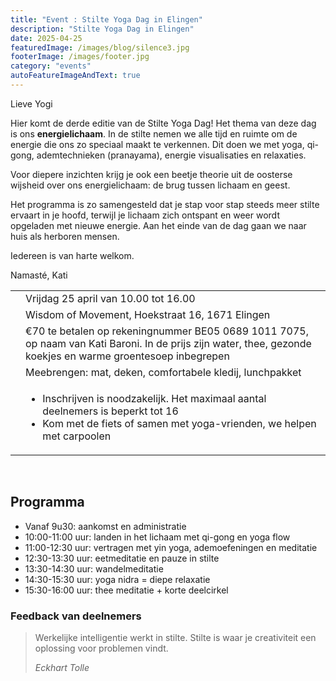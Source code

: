 ```yaml
---
title: "Event : Stilte Yoga Dag in Elingen"
description: "Stilte Yoga Dag in Elingen"
date: 2025-04-25
featuredImage: /images/blog/silence3.jpg
footerImage: /images/footer.jpg
category: "events"
autoFeatureImageAndText: true
---
```


Lieve Yogi

Hier komt de derde editie van de Stilte Yoga Dag! Het thema van deze dag is ons **energielichaam**. In de stilte nemen we alle tijd en ruimte om de energie die ons zo speciaal maakt te verkennen. Dit doen we met yoga, qi-gong, ademtechnieken (pranayama), energie visualisaties en relaxaties. 

Voor diepere inzichten krijg je ook een beetje theorie uit de oosterse wijsheid over ons energielichaam: de brug tussen lichaam en geest.

Het programma is zo samengesteld dat je stap voor stap steeds meer stilte ervaart in je hoofd, terwijl je lichaam zich ontspant en weer wordt opgeladen met nieuwe energie.
Aan het einde van de dag gaan we naar huis als herboren mensen.

Iedereen is van harte welkom.

Namasté,
Kati

|  | |
| :---: | --- |
|<CalendarIcon/>| Vrijdag 25 april van 10.00 tot 16.00 |
| <LocationIcon/> | Wisdom of Movement, Hoekstraat 16, 1671 Elingen | 
| <MoneyIcon/> |€70 te betalen op rekeningnummer BE05 0689 1011 7075, op naam van Kati Baroni. In de prijs zijn water, thee, gezonde koekjes en warme groentesoep inbegrepen | 
 |<ToolIcon/>|Meebrengen: mat, deken, comfortabele kledij, lunchpakket|
| <BellIcon/> | <ul><li>Inschrijven is noodzakelijk. Het maximaal aantal deelnemers is beperkt tot 16</li><li>Kom met de fiets of samen met yoga-vrienden, we helpen met carpoolen</li></ul> | 

<br/>

## Programma
- Vanaf 9u30: aankomst en administratie 
- 10:00-11:00 uur: landen in het lichaam met qi-gong en yoga flow
- 11:00-12:30 uur: vertragen met yin yoga, ademoefeningen en meditatie
- 12:30-13:30 uur: eetmeditatie en pauze in stilte 
- 13:30-14:30 uur: wandelmeditatie
- 14:30-15:30 uur: yoga nidra = diepe relaxatie
- 15:30-16:00 uur: thee meditatie + korte deelcirkel

 
<Content fullwidth>
    <h3>Feedback van deelnemers</h3>       
    <Carousel ContentWithBackgroundImageName="" folderNameWithMdxFiles="silence-day-testimonial"/>   
</Content>


   
<blockquote>
  <p>Werkelijke intelligentie werkt in stilte. Stilte is waar je creativiteit een oplossing voor problemen vindt.</p>
  <cite>Eckhart Tolle</cite>
</blockquote>